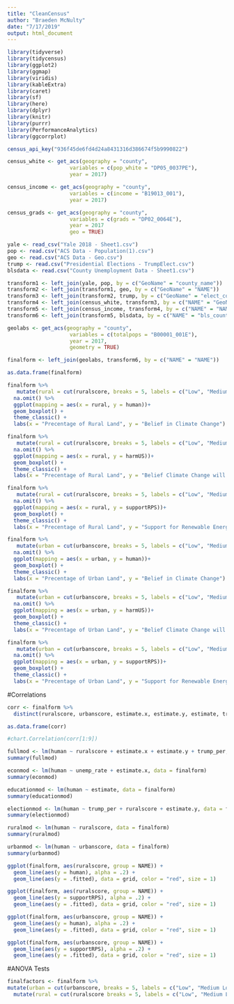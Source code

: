 ```yaml
---
title: "CleanCensus"
author: "Braeden McNulty"
date: "7/17/2019"
output: html_document
---
```


```r
library(tidyverse)
library(tidycensus)
library(ggplot2)
library(ggmap)
library(viridis)
library(kableExtra)
library(caret)
library(sf)
library(here)
library(dplyr)
library(knitr)
library(purrr)
library(PerformanceAnalytics)
library(ggcorrplot)
```

```r
census_api_key("936f45de6fd4d24a8431316d386674f5b9990822")
```

```r
census_white <- get_acs(geography = "county", 
                    variables = c(pop_white = "DP05_0037PE"), 
                    year = 2017)

census_income <- get_acs(geography = "county", 
                    variables = c(income = "B19013_001"), 
                    year = 2017)

census_grads <- get_acs(geography = "county", 
                    variables = c(grads = "DP02_0064E"), 
                    year = 2017
                    geo = TRUE)
```

```r
yale <- read_csv("Yale 2018 - Sheet1.csv")
pop <- read.csv("ACS Data - Population(1).csv")
geo <- read.csv("ACS Data - Geo.csv")
trump <- read.csv("Presidential Elections - TrumpElect.csv")
blsdata <- read.csv("County Unemployment Data - Sheet1.csv")
```

```r
transform1 <- left_join(yale, pop, by = c("GeoName" = "county_name"))
transform2 <- left_join(transform1, geo, by = c("GeoName" = "NAME"))
transform3 <- left_join(transform2, trump, by = c("GeoName" = "elect_county"))
transform4 <- left_join(census_white, transform3, by = c("NAME" = "GeoName"))
transform5 <- left_join(census_income, transform4, by = c("NAME" = "NAME"))
transform6 <- left_join(transform5, blsdata, by = c("NAME" = "bls_county"))
```

```r
geolabs <- get_acs(geography = "county", 
                    variables = c(totalpops = "B00001_001E"), 
                    year = 2017,
                    geometry = TRUE)
```

```r
finalform <- left_join(geolabs, transform6, by = c("NAME" = "NAME"))

as.data.frame(finalform)
```

```r
finalform %>%
   mutate(rural = cut(ruralscore, breaks = 5, labels = c("Low", "Medium Low", "Medium", "Medium High", "High"))) %>%
  na.omit() %>%
  ggplot(mapping = aes(x = rural, y = human))+
  geom_boxplot() + 
  theme_classic() + 
  labs(x = "Precentage of Rural Land", y = "Belief in Climate Change")

finalform %>%
   mutate(rural = cut(ruralscore, breaks = 5, labels = c("Low", "Medium Low", "Medium", "Medium High", "High"))) %>%
  na.omit() %>%
  ggplot(mapping = aes(x = rural, y = harmUS))+
  geom_boxplot() + 
  theme_classic() + 
  labs(x = "Precentage of Rural Land", y = "Belief Climate Change will Harm US")

finalform %>%
   mutate(rural = cut(ruralscore, breaks = 5, labels = c("Low", "Medium Low", "Medium", "Medium High", "High"))) %>%
  na.omit() %>%
  ggplot(mapping = aes(x = rural, y = supportRPS))+
  geom_boxplot() + 
  theme_classic() + 
  labs(x = "Precentage of Rural Land", y = "Support for Renewable Energy Standards")

finalform %>%
   mutate(urban = cut(urbanscore, breaks = 5, labels = c("Low", "Medium Low", "Medium", "Medium High", "High"))) %>%
  na.omit() %>%
  ggplot(mapping = aes(x = urban, y = human))+
  geom_boxplot() + 
  theme_classic() + 
  labs(x = "Precentage of Urban Land", y = "Belief in Climate Change")

finalform %>%
   mutate(urban = cut(urbanscore, breaks = 5, labels = c("Low", "Medium Low", "Medium", "Medium High", "High"))) %>%
  na.omit() %>%
  ggplot(mapping = aes(x = urban, y = harmUS))+
  geom_boxplot() + 
  theme_classic() + 
  labs(x = "Precentage of Urban Land", y = "Belief Climate Change will Harm US")

finalform %>%
   mutate(urban = cut(urbanscore, breaks = 5, labels = c("Low", "Medium Low", "Medium", "Medium High", "High"))) %>%
  na.omit() %>%
  ggplot(mapping = aes(x = urban, y = supportRPS))+
  geom_boxplot() + 
  theme_classic() + 
  labs(x = "Precentage of Urban Land", y = "Support for Renewable Energy Standards")
```

#Correlations

```r
corr <- finalform %>%
  distinct(ruralscore, urbanscore, estimate.x, estimate.y, estimate, trump_per, human, harmUS, supportRPS)

as.data.frame(corr)

#chart.Correlation(corr[1:9])
```

```r
fullmod <- lm(human ~ ruralscore + estimate.x + estimate.y + trump_per, data = finalform)
summary(fullmod)

econmod <- lm(human ~ unemp_rate + estimate.x, data = finalform)
summary(econmod)

educationmod <- lm(human ~ estimate, data = finalform)
summary(educationmod)

electionmod <- lm(human ~ trump_per + ruralscore + estimate.y, data = finalform)
summary(electionmod)

ruralmod <- lm(human ~ ruralscore, data = finalform)
summary(ruralmod)

urbanmod <- lm(human ~ urbanscore, data = finalform)
summary(urbanmod)
```

```r
ggplot(finalform, aes(ruralscore, group = NAME)) +
  geom_line(aes(y = human), alpha = .2) +
  geom_line(aes(y = .fitted), data = grid, color = "red", size = 1)

ggplot(finalform, aes(ruralscore, group = NAME)) +
  geom_line(aes(y = supportRPS), alpha = .2) +
  geom_line(aes(y = .fitted), data = grid, color = "red", size = 1)

ggplot(finalform, aes(urbanscore, group = NAME)) +
  geom_line(aes(y = human), alpha = .2) +
  geom_line(aes(y = .fitted), data = grid, color = "red", size = 1)

ggplot(finalform, aes(urbanscore, group = NAME)) +
  geom_line(aes(y = supportRPS), alpha = .2) +
  geom_line(aes(y = .fitted), data = grid, color = "red", size = 1)
```

#ANOVA Tests

```r
finalfactors <- finalform %>%
mutate(urban = cut(urbanscore, breaks = 5, labels = c("Low", "Medium Low", "Medium", "Medium High", "High"))) %>%
  mutate(rural = cut(ruralscore breaks = 5, labels = c("Low", "Medium Low", "Medium", "Medium High", "High")))
```
